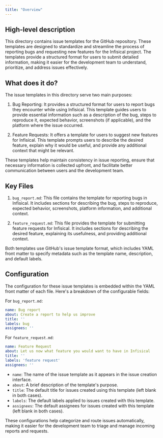```yaml
---
title: "Overview"
---
```


## High-level description
This directory contains issue templates for the GitHub repository. These templates are designed to standardize and streamline the process of reporting bugs and requesting new features for the Infisical project. The templates provide a structured format for users to submit detailed information, making it easier for the development team to understand, prioritize, and address issues effectively.

## What does it do?
The issue templates in this directory serve two main purposes:

1. Bug Reporting: It provides a structured format for users to report bugs they encounter while using Infisical. This template guides users to provide essential information such as a description of the bug, steps to reproduce it, expected behavior, screenshots (if applicable), and the platform where the issue occurred.

2. Feature Requests: It offers a template for users to suggest new features for Infisical. This template prompts users to describe the desired feature, explain why it would be useful, and provide any additional context that might be relevant.

These templates help maintain consistency in issue reporting, ensure that necessary information is collected upfront, and facilitate better communication between users and the development team.

## Key Files
1. `bug_report.md`: This file contains the template for reporting bugs in Infisical. It includes sections for describing the bug, steps to reproduce, expected behavior, screenshots, platform information, and additional context.

2. `feature_request.md`: This file provides the template for submitting feature requests for Infisical. It includes sections for describing the desired feature, explaining its usefulness, and providing additional context.

Both templates use GitHub's issue template format, which includes YAML front matter to specify metadata such as the template name, description, and default labels.

## Configuration
The configuration for these issue templates is embedded within the YAML front matter of each file. Here's a breakdown of the configurable fields:

For `bug_report.md`:
```yaml
name: Bug report
about: Create a report to help us improve
title: ''
labels: bug
assignees: ''
```

For `feature_request.md`:
```yaml
name: Feature Request
about: Let us now what feature you would want to have in Infisical
title: ''
labels: 'feature request'
assignees: ''
```

- `name`: The name of the issue template as it appears in the issue creation interface.
- `about`: A brief description of the template's purpose.
- `title`: The default title for issues created using this template (left blank in both cases).
- `labels`: The default labels applied to issues created with this template.
- `assignees`: The default assignees for issues created with this template (left blank in both cases).

These configurations help categorize and route issues automatically, making it easier for the development team to triage and manage incoming reports and requests.
